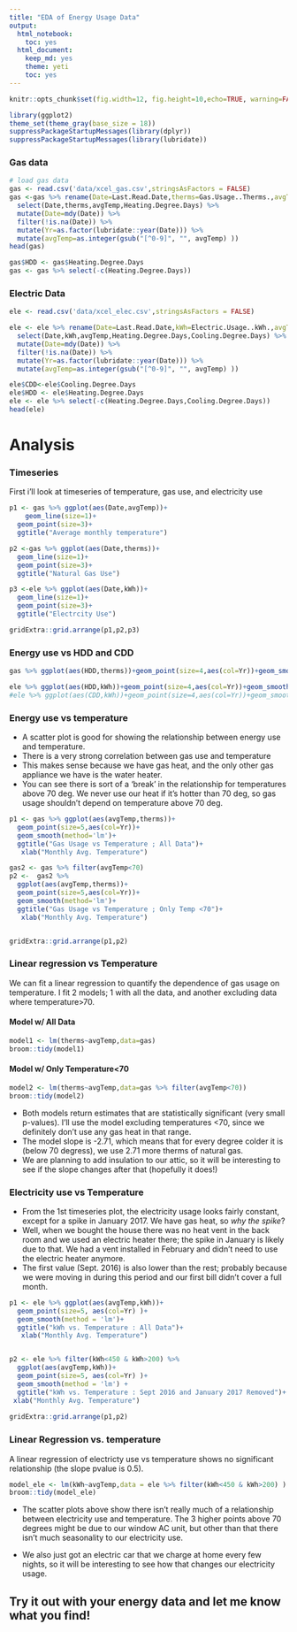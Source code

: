 ```yaml
---
title: "EDA of Energy Usage Data"
output: 
  html_notebook: 
    toc: yes
  html_document: 
    keep_md: yes
    theme: yeti
    toc: yes
---
```


```r

knitr::opts_chunk$set(fig.width=12, fig.height=10,echo=TRUE, warning=FALSE, message=FALSE)

```
      


```r

library(ggplot2)
theme_set(theme_gray(base_size = 18))
suppressPackageStartupMessages(library(dplyr))
suppressPackageStartupMessages(library(lubridate))

```

### Gas data
```r
# load gas data
gas <- read.csv('data/xcel_gas.csv',stringsAsFactors = FALSE)
gas <-gas %>% rename(Date=Last.Read.Date,therms=Gas.Usage..Therms.,avgTemp=Average.Temperature) %>% 
  select(Date,therms,avgTemp,Heating.Degree.Days) %>% 
  mutate(Date=mdy(Date)) %>% 
  filter(!is.na(Date)) %>%
  mutate(Yr=as.factor(lubridate::year(Date))) %>%
  mutate(avgTemp=as.integer(gsub("[^0-9]", "", avgTemp) ))
head(gas)

gas$HDD <- gas$Heating.Degree.Days
gas <- gas %>% select(-c(Heating.Degree.Days))

```



### Electric Data
```r

ele <- read.csv('data/xcel_elec.csv',stringsAsFactors = FALSE)

ele <- ele %>% rename(Date=Last.Read.Date,kWh=Electric.Usage..kWh.,avgTemp=Average.Temperature) %>% 
  select(Date,kWh,avgTemp,Heating.Degree.Days,Cooling.Degree.Days) %>% 
  mutate(Date=mdy(Date)) %>% 
  filter(!is.na(Date)) %>%
  mutate(Yr=as.factor(lubridate::year(Date))) %>%
  mutate(avgTemp=as.integer(gsub("[^0-9]", "", avgTemp) ))

ele$CDD<-ele$Cooling.Degree.Days
ele$HDD <- ele$Heating.Degree.Days
ele <- ele %>% select(-c(Heating.Degree.Days,Cooling.Degree.Days))
head(ele)

```



# Analysis


### Timeseries 
First i'll look at timeseries of temperature, gas use, and electricity use
```r
p1 <- gas %>% ggplot(aes(Date,avgTemp))+
    geom_line(size=1)+
  geom_point(size=3)+
  ggtitle("Average monthly temperature")

p2 <-gas %>% ggplot(aes(Date,therms))+
  geom_line(size=1)+
  geom_point(size=3)+
  ggtitle("Natural Gas Use")

p3 <-ele %>% ggplot(aes(Date,kWh))+
  geom_line(size=1)+
  geom_point(size=3)+
  ggtitle("Electrcity Use")

gridExtra::grid.arrange(p1,p2,p3)

```

### Energy use vs HDD and CDD
```r
gas %>% ggplot(aes(HDD,therms))+geom_point(size=4,aes(col=Yr))+geom_smooth(method='lm')
```


```r

ele %>% ggplot(aes(HDD,kWh))+geom_point(size=4,aes(col=Yr))+geom_smooth(method='lm')
#ele %>% ggplot(aes(CDD,kWh))+geom_point(size=4,aes(col=Yr))+geom_smooth(method='lm')
```



### Energy use vs temperature
* A scatter plot is good for showing the relationship between energy use and temperature.
* There is a very strong correlation between gas use and temperature
* This makes sense because we have gas heat, and the only other gas appliance we have is the water heater.
* You can see there is sort of a 'break' in the relationship for temperatures above 70 deg. We never use our heat if it's hotter than 70 deg, so gas usage shouldn't depend on temperature above 70 deg.


```r


p1 <- gas %>% ggplot(aes(avgTemp,therms))+
  geom_point(size=5,aes(col=Yr))+
  geom_smooth(method='lm')+
  ggtitle("Gas Usage vs Temperature ; All Data")+
   xlab("Monthly Avg. Temperature")

gas2 <- gas %>% filter(avgTemp<70)
p2 <-  gas2 %>% 
  ggplot(aes(avgTemp,therms))+
  geom_point(size=5,aes(col=Yr))+
  geom_smooth(method='lm')+
  ggtitle("Gas Usage vs Temperature ; Only Temp <70")+
   xlab("Monthly Avg. Temperature")


gridExtra::grid.arrange(p1,p2)

```

### Linear regression vs Temperature

We can fit a linear regression to quantify the dependence of gas usage on temperature. I fit 2 models; 1 with all the data, and another excluding data where temperature>70.

#### Model w/ All Data
```r
model1 <- lm(therms~avgTemp,data=gas)
broom::tidy(model1)
```

#### Model w/ Only Temperature<70
```r
model2 <- lm(therms~avgTemp,data=gas %>% filter(avgTemp<70))
broom::tidy(model2)
```

* Both models return estimates that are statistically significant (very small p-values). I'll use the model excluding temperatures <70, since we definitely don't use any gas heat in that range.
* The model slope is -2.71, which means that for every degree colder it is (below 70 degress), we use 2.71 more therms of natural gas. 
* We are planning to add insulation to our attic, so it will be interesting to see if the slope changes after that (hopefully it does!)





### Electricity use vs Temperature

* From the 1st timeseries plot, the electricity usage looks fairly constant, except for a spike in January 2017. We have gas heat, so *why the spike*?
* Well, when we bought the house there was no heat vent in the back room and we used an electric heater there; the spike in January is likely due to that. We had a vent installed in February and didn't need to use the electric heater anymore. 
* The first value (Sept. 2016) is also lower than the rest; probably because we were moving in during this period and our first bill didn't cover a full month.

```r


p1 <- ele %>% ggplot(aes(avgTemp,kWh))+
  geom_point(size=5, aes(col=Yr) )+
  geom_smooth(method = 'lm')+
  ggtitle("kWh vs. Temperature : All Data")+
   xlab("Monthly Avg. Temperature")


p2 <- ele %>% filter(kWh<450 & kWh>200) %>%
  ggplot(aes(avgTemp,kWh))+
  geom_point(size=5, aes(col=Yr) )+
  geom_smooth(method = 'lm') +
  ggtitle("kWh vs. Temperature : Sept 2016 and January 2017 Removed")+
 xlab("Monthly Avg. Temperature")
   
gridExtra::grid.arrange(p1,p2)


```

### Linear Regression vs. temperature
A linear regression of electricty use vs temperature shows no significant relationship (the slope pvalue is 0.5).
```r
model_ele <- lm(kWh~avgTemp,data = ele %>% filter(kWh<450 & kWh>200) )
broom::tidy(model_ele)
```




* The scatter plots above show there isn't really much of a relationship between electricity use and temperature. The 3 higher points above 70 degrees might be due to our window AC unit, but other than that there isn't much seasonality to our electricity use.

* We also just got an electric car that we charge at home every few nights, so it will be interesting to see how that changes our electricity usage.


## Try it out with your energy data and let me know what you find!